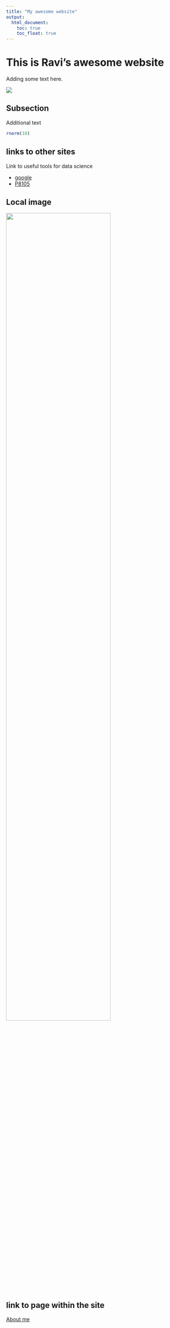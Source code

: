 ```yaml
---
title: "My awesome website"
output: 
  html_document:
    toc: true
    toc_float: true
---
```


# This is Ravi's awesome website

Adding some text here.

![](https://media.giphy.com/media/drXGoW1iudhKw/giphy.gif)

## Subsection

Additional text

```r
rnorm(10)
```

## links to other sites
Link to useful tools for data science

* [google](https://www.google.com)
* [P8105](https://p8105.com)

## Local image

<img src="images/ted.jpg" style="width:75%">

## link to page within the site
[About me](about.html)